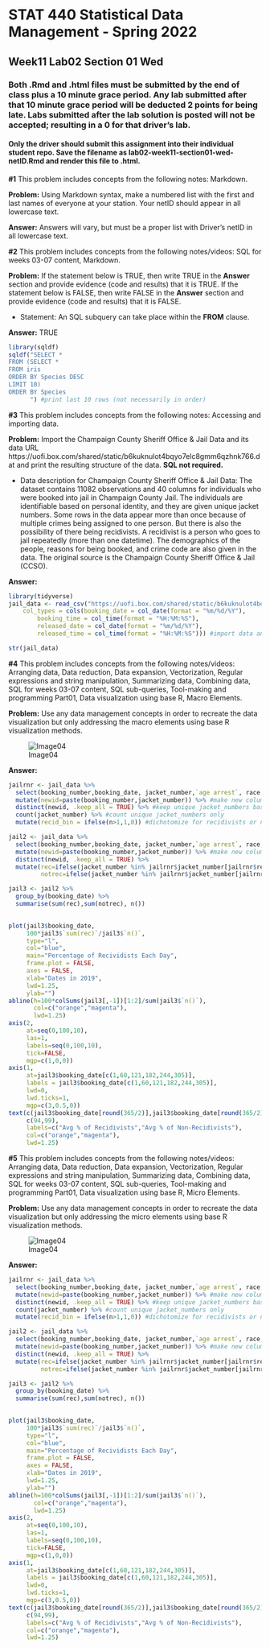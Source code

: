 # STAT 440 Statistical Data Management - Spring 2022
## Week11 Lab02 Section 01 Wed
### Both .Rmd and .html files must be submitted by the end of class plus a 10 minute grace period. Any lab submitted after that 10 minute grace period will be deducted 2 points for being late. Labs submitted after the lab solution is posted will not be accepted; resulting in a 0 for that driver's lab.
#### Only the driver should submit this assignment into their individual student repo. Save the filename as lab02-week11-section01-wed-netID.Rmd and render this file to .html. 


**#1** This problem includes concepts from the following notes: Markdown. 

**Problem:** Using Markdown syntax, make a numbered list with the first and last names of everyone at your station. Your netID should appear in all lowercase text.

**Answer:** Answers will vary, but must be a proper list with Driver's netID in all lowercase text.

**#2** This problem includes concepts from the following notes/videos: SQL for weeks 03-07 content, Markdown. 

**Problem:** If the statement below is TRUE, then write TRUE in the **Answer** section and provide evidence (code and results) that it is TRUE. If the statement below is FALSE, then write FALSE in the **Answer** section and provide evidence (code and results) that it is FALSE.

- Statement: An SQL subquery can take place within the **FROM** clause. 

**Answer:** TRUE

```{r prob2}
library(sqldf)
sqldf("SELECT *
FROM (SELECT *
FROM iris
ORDER BY Species DESC
LIMIT 10)
ORDER BY Species
      ") #print last 10 rows (not necessarily in order)
```

**#3** This problem includes concepts from the following notes: Accessing and importing data.

**Problem:** Import the Champaign County Sheriff Office & Jail Data and its data URL https://uofi.box.com/shared/static/b6kuknulot4bqyo7elc8gmm6qzhnk766.dat and print the resulting structure of the data. **SQL not required.**

- Data description for Champaign County Sheriff Office & Jail Data: The dataset contains 11082 observations and 40 columns for individuals who were booked into jail in Champaign County Jail. The individuals are identifiable based on personal identity, and they are given unique jacket numbers. Some rows in the data appear more than once because of multiple crimes being assigned to one person. But there is also the possibility of there being recidivists. A recidivist is a person who goes to jail repeatedly (more than one datetime). The demographics of the people, reasons for being booked, and crime code are also given in the data. The original source is the Champaign County Sheriff Office & Jail (CCSO).

**Answer:**

```{r prob3}
library(tidyverse)
jail_data <- read_csv("https://uofi.box.com/shared/static/b6kuknulot4bqyo7elc8gmm6qzhnk766.dat", 
    col_types = cols(booking_date = col_date(format = "%m/%d/%Y"), 
        booking_time = col_time(format = "%H:%M:%S"), 
        released_date = col_date(format = "%m/%d/%Y"), 
        released_time = col_time(format = "%H:%M:%S"))) #import data and reformat columns as dates and times

str(jail_data)
```

**#4** This problem includes concepts from the following notes/videos: Arranging data, Data reduction, Data expansion, Vectorization, Regular expressions and string manipulation, Summarizing data, Combining data, SQL for weeks 03-07 content, SQL sub-queries, Tool-making and programming Part01, Data visualization using base R, Macro Elements.

**Problem:** Use any data management concepts in order to recreate the data visualization but only addressing the macro elements using base R visualization methods.

![Image04](https://uofi.box.com/shared/static/h8kytr6dcvpf9m7mdbvdzy1v91y0jfjz.png)

**Answer:**

```{r prob4}
jailrnr <- jail_data %>%
  select(booking_number,booking_date, jacket_number,`age arrest`, race, sex) %>% #keep these columns
  mutate(newid=paste(booking_number,jacket_number)) %>% #make new column that concatenates booking_number and jacket_number because we know jacket_number is a unique ID but if a person appears more than once we need another ID column to distinguish between those repeating jacket_numbers
  distinct(newid, .keep_all = TRUE) %>% #keep unique jacket_numbers based on newid with respect to all columns
  count(jacket_number) %>% #count unique jacket_numbers only
  mutate(recid_bin = ifelse(n>1,1,0)) #dichotomize for recidivists or not

jail2 <- jail_data %>%
  select(booking_number,booking_date, jacket_number,`age arrest`, race, sex) %>% #keep these columns
  mutate(newid=paste(booking_number,jacket_number)) %>% #make new column that concatenates booking_number and jacket_number because we know jacket_number is a unique ID but if a person appears more than once we need another ID column to distinguish between those repeating jacket_numbers
  distinct(newid, .keep_all = TRUE) %>%
  mutate(rec=ifelse(jacket_number %in% jailrnr$jacket_number[jailrnr$recid_bin==1],1,0),
         notrec=ifelse(jacket_number %in% jailrnr$jacket_number[jailrnr$recid_bin==1],0,1)) 

jail3 <- jail2 %>%
  group_by(booking_date) %>%
  summarise(sum(rec),sum(notrec), n())
  

plot(jail3$booking_date,
     100*jail3$`sum(rec)`/jail3$`n()`, 
     type="l", 
     col="blue",
     main="Percentage of Recividists Each Day", 
     frame.plot = FALSE, 
     axes = FALSE,
     xlab="Dates in 2019",
     lwd=1.25,
     ylab="")
abline(h=100*colSums(jail3[,-1])[1:2]/sum(jail3$`n()`),
       col=c("orange","magenta"), 
       lwd=1.25)
axis(2, 
     at=seq(0,100,10), 
     las=1, 
     labels=seq(0,100,10), 
     tick=FALSE,
     mgp=c(1,0,0))
axis(1,
     at=jail3$booking_date[c(1,60,121,182,244,305)],
     labels = jail3$booking_date[c(1,60,121,182,244,305)],
     lwd=0,
     lwd.ticks=1,
     mgp=c(3,0.5,0))
text(c(jail3$booking_date[round(365/2)],jail3$booking_date[round(365/2)]),
     c(94,99),
     labels=c("Avg % of Recidivists","Avg % of Non-Recidivists"),
     col=c("orange","magenta"), 
     lwd=1.25)
```

**#5** This problem includes concepts from the following notes/videos: Arranging data, Data reduction, Data expansion, Vectorization, Regular expressions and string manipulation, Summarizing data, Combining data, SQL for weeks 03-07 content, SQL sub-queries, Tool-making and programming Part01, Data visualization using base R, Micro Elements.

**Problem:** Use any data management concepts in order to recreate the data visualization but only addressing the micro elements using base R visualization methods.

![Image04](https://uofi.box.com/shared/static/h8kytr6dcvpf9m7mdbvdzy1v91y0jfjz.png)

**Answer:**

```{r prob5}
jailrnr <- jail_data %>%
  select(booking_number,booking_date, jacket_number,`age arrest`, race, sex) %>% #keep these columns
  mutate(newid=paste(booking_number,jacket_number)) %>% #make new column that concatenates booking_number and jacket_number because we know jacket_number is a unique ID but if a person appears more than once we need another ID column to distinguish between those repeating jacket_numbers
  distinct(newid, .keep_all = TRUE) %>% #keep unique jacket_numbers based on newid with respect to all columns
  count(jacket_number) %>% #count unique jacket_numbers only
  mutate(recid_bin = ifelse(n>1,1,0)) #dichotomize for recidivists or not

jail2 <- jail_data %>%
  select(booking_number,booking_date, jacket_number,`age arrest`, race, sex) %>% #keep these columns
  mutate(newid=paste(booking_number,jacket_number)) %>% #make new column that concatenates booking_number and jacket_number because we know jacket_number is a unique ID but if a person appears more than once we need another ID column to distinguish between those repeating jacket_numbers
  distinct(newid, .keep_all = TRUE) %>%
  mutate(rec=ifelse(jacket_number %in% jailrnr$jacket_number[jailrnr$recid_bin==1],1,0),
         notrec=ifelse(jacket_number %in% jailrnr$jacket_number[jailrnr$recid_bin==1],0,1)) 

jail3 <- jail2 %>%
  group_by(booking_date) %>%
  summarise(sum(rec),sum(notrec), n())
  

plot(jail3$booking_date,
     100*jail3$`sum(rec)`/jail3$`n()`, 
     type="l", 
     col="blue",
     main="Percentage of Recividists Each Day", 
     frame.plot = FALSE, 
     axes = FALSE,
     xlab="Dates in 2019",
     lwd=1.25,
     ylab="")
abline(h=100*colSums(jail3[,-1])[1:2]/sum(jail3$`n()`),
       col=c("orange","magenta"), 
       lwd=1.25)
axis(2, 
     at=seq(0,100,10), 
     las=1, 
     labels=seq(0,100,10), 
     tick=FALSE,
     mgp=c(1,0,0))
axis(1,
     at=jail3$booking_date[c(1,60,121,182,244,305)],
     labels = jail3$booking_date[c(1,60,121,182,244,305)],
     lwd=0,
     lwd.ticks=1,
     mgp=c(3,0.5,0))
text(c(jail3$booking_date[round(365/2)],jail3$booking_date[round(365/2)]),
     c(94,99),
     labels=c("Avg % of Recidivists","Avg % of Non-Recidivists"),
     col=c("orange","magenta"), 
     lwd=1.25)
```
